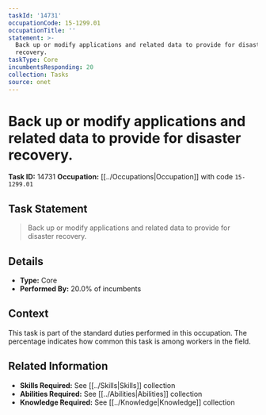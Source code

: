 ```yaml
---
taskId: '14731'
occupationCode: 15-1299.01
occupationTitle: ''
statement: >-
  Back up or modify applications and related data to provide for disaster
  recovery.
taskType: Core
incumbentsResponding: 20
collection: Tasks
source: onet
---
```

# Back up or modify applications and related data to provide for disaster recovery.

**Task ID:** 14731
**Occupation:** [[../Occupations|Occupation]] with code `15-1299.01`

## Task Statement

> Back up or modify applications and related data to provide for disaster recovery.

## Details

- **Type:** Core
- **Performed By:** 20.0% of incumbents

## Context

This task is part of the standard duties performed in this occupation. The percentage indicates how common this task is among workers in the field.

## Related Information

- **Skills Required:** See [[../Skills|Skills]] collection
- **Abilities Required:** See [[../Abilities|Abilities]] collection
- **Knowledge Required:** See [[../Knowledge|Knowledge]] collection
